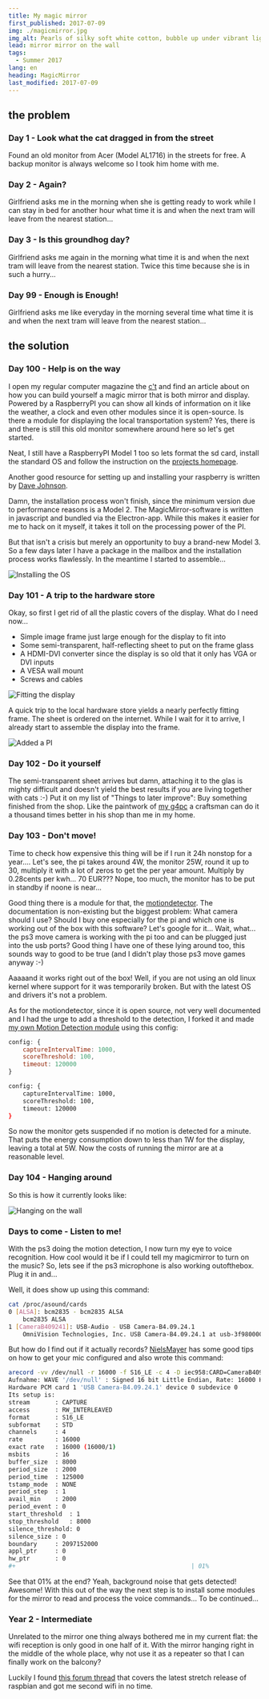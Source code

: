 ```yaml
---
title: My magic mirror
first_published: 2017-07-09
img: ./magicmirror.jpg
img_alt: Pearls of silky soft white cotton, bubble up under vibrant lighting
lead: mirror mirror on the wall
tags:
  - Summer 2017
lang: en
heading: MagicMirror
last_modified: 2017-07-09
---
```


## the problem

### Day 1 - Look what the cat dragged in from the street

Found an old monitor from Acer (Model AL1716) in the streets for free. A backup monitor is always welcome so I took him
home with me.

### Day 2 - Again?

Girlfriend asks me in the morning when she is getting ready to work while I can stay in bed for another hour what time
it is and when the next tram will leave from the nearest station...

### Day 3 - Is this groundhog day?

Girlfriend asks me again in the morning what time it is and when the next tram will leave from the nearest station.
Twice this time because she is in such a hurry...

### Day 99 - Enough is Enough!

Girlfriend asks me like everyday in the morning several time what time it is and when the next tram will leave from the
nearest station...

## the solution

### Day 100 - Help is on the way

I open my regular computer magazine the
[c't](https://www.heise.de/ct/ausgabe/2017-6-Raspberry-beschreibt-Spiegel-3636486.html) and find an article about on how
you can build yourself a magic mirror that is both mirror and display. Powered by a RaspberryPI you can show all kinds
of information on it like the weather, a clock and even other modules since it is open-source. Is there a module for
displaying the local transportation system? Yes, there is and there is still this old monitor somewhere around here so
let's get started.

Neat, I still have a RaspberryPI Model 1 too so lets format the sd card, install the standard OS and follow the
instruction on the [projects homepage](https://magicmirror.builders/).

Another good resource for setting up and installing your raspberry is written by
[Dave Johnson](https://thisdavej.com/beginners-guide-to-installing-node-js-on-a-raspberry-pi/).

Damn, the installation process won't finish, since the minimum version due to performance reasons is a Model 2. The
MagicMirror-software is written in javascript and bundled via the Electron-app. While this makes it easier for me to
hack on it myself, it takes it toll on the processing power of the PI.

But that isn't a crisis but merely an opportunity to buy a brand-new Model 3. So a few days later I have a package in
the mailbox and the installation process works flawlessly. In the meantime I started to assemble...

![Installing the OS](./projMM_03_install.jpg)

### Day 101 - A trip to the hardware store

Okay, so first I get rid of all the plastic covers of the display. What do I need now...

- Simple image frame just large enough for the display to fit into
- Some semi-transparent, half-reflecting sheet to put on the frame glass
- A HDMI-DVI converter since the display is so old that it only has VGA or DVI inputs
- A VESA wall mount
- Screws and cables

![Fitting the display](./projMM_01_fitting.jpg)

A quick trip to the local hardware store yields a nearly perfectly fitting frame. The sheet is ordered on the internet.
While I wait for it to arrive, I already start to assemble the display into the frame.

![Added a PI](./projMM_02_assembled.jpg)

### Day 102 - Do it yourself

The semi-transparent sheet arrives but damn, attaching it to the glas is mighty difficult and doesn't yield the best
results if you are living together with cats :-) Put it on my list of "Things to later improve": Buy something finished
from the shop. Like the paintwork of [my g4pc](personal_g4pc.html) a craftsman can do it a thousand times better in his
shop than me in my home.

### Day 103 - Don't move!

Time to check how expensive this thing will be if I run it 24h nonstop for a year.... Let's see, the pi takes around 4W,
the monitor 25W, round it up to 30, multiply it with a lot of zeros to get the per year amount. Multiply by 0.28cents
per kwh... 70 EUR??? Nope, too much, the monitor has to be put in standby if noone is near...

Good thing there is a module for that, the [motiondetector](https://github.com/alexyak/motiondetector). The
documentation is non-existing but the biggest problem: What camera should I use? Should I buy one especially for the pi
and which one is working out of the box with this software? Let's google for it... Wait, what... the ps3 move camera is
working with the pi too and can be plugged just into the usb ports? Good thing I have one of these lying around too,
this sounds way to good to be true (and I didn't play those ps3 move games anyway :-)

Aaaaand it works right out of the box! Well, if you are not using an old linux kernel where support for it was
temporarily broken. But with the latest OS and drivers it's not a problem.

As for the motiondetector, since it is open source, not very well documented and I had the urge to add a threshold to
the detection, I forked it and made [my own Motion Detection module](https://github.com/rejas/MMM-MotionDetector) using
this config:

```javascript
config: {
    captureIntervalTime: 1000,
    scoreThreshold: 100,
    timeout: 120000
}
```

```bash
config: {
    captureIntervalTime: 1000,
    scoreThreshold: 100,
    timeout: 120000
}
```

So now the monitor gets suspended if no motion is detected for a minute. That puts the energy consumption down to less
than 1W for the display, leaving a total at 5W. Now the costs of running the mirror are at a reasonable level.

### Day 104 - Hanging around

So this is how it currently looks like:

![Hanging on the wall](./projMM_04_wall.jpg)

### Days to come - Listen to me!

With the ps3 doing the motion detection, I now turn my eye to voice recognition. How cool would it be if I could tell my
magicmirror to turn on the music? So, lets see if the ps3 microphone is also working outofthebox. Plug it in and...

Well, it does show up using this command:

```bash
cat /proc/asound/cards
0 [ALSA]: bcm2835 - bcm2835 ALSA
    bcm2835 ALSA
1 [CameraB409241]: USB-Audio - USB Camera-B4.09.24.1
    OmniVision Technologies, Inc. USB Camera-B4.09.24.1 at usb-3f980000.usb-1.3, hi
```

But how do I find out if it actually records?
[NielsMayer](https://www.raspberrypi.org/forums/viewtopic.php?f=38&t=15851#p180474) has some good tips on how to get
your mic configured and also wrote this command:

```bash
arecord -vv /dev/null -r 16000 -f S16_LE -c 4 -D iec958:CARD=CameraB409241,DEV=0 /dev/null &lt; /dev/null
Aufnahme: WAVE '/dev/null' : Signed 16 bit Little Endian, Rate: 16000 Hz, 4 Kanäle
Hardware PCM card 1 'USB Camera-B4.09.24.1' device 0 subdevice 0
Its setup is:
stream       : CAPTURE
access       : RW_INTERLEAVED
format       : S16_LE
subformat    : STD
channels     : 4
rate         : 16000
exact rate   : 16000 (16000/1)
msbits       : 16
buffer_size  : 8000
period_size  : 2000
period_time  : 125000
tstamp_mode  : NONE
period_step  : 1
avail_min    : 2000
period_event : 0
start_threshold  : 1
stop_threshold   : 8000
silence_threshold: 0
silence_size : 0
boundary     : 2097152000
appl_ptr     : 0
hw_ptr       : 0
#+                                                 | 01%
```

See that 01% at the end? Yeah, background noise that gets detected! Awesome! With this out of the way the next step is
to install some modules for the mirror to read and process the voice commands... To be continued...

### Year 2 - Intermediate

Unrelated to the mirror one thing always bothered me in my current flat: the wifi reception is only good in one half of
it. With the mirror hanging right in the middle of the whole place, why not use it as a repeater so that I can finally
work on the balcony?

Luckily I found [this forum thread](https://www.raspberrypi.org/forums/viewtopic.php?t=215581) that covers the latest
stretch release of raspbian and got me second wifi in no time.
